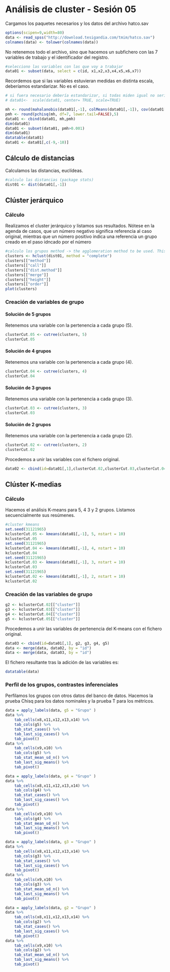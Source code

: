 # Análisis de cluster - Sesión 05 {#s05}

Cargamos los paquetes necesarios y los datos del archivo hatco.sav

```r
options(scipen=9,width=80)
data <- read_spss("http://download.tesigandia.com/tmim/hatco.sav")
colnames(data) <- tolower(colnames(data))
```

No retenemos todo el archivo, sino que hacemos un subfichero con las 7 variables de trabajo y el identificador del registro.

```r
#selecciono las variables con las que voy a trabajar
data01 <- subset(data, select = c(id, x1,x2,x3,x4,x5,x6,x7))
```

Recordemos que si las variables estuvieran medidas en distinta escala, deberíamos estandarizar. No es el caso.

```r
# si fuera necesario debería estandarizar, si todas miden igual no sería necesario
# data01<-  scale(data01, center= TRUE, scale=TRUE)
```

```r
mh <- round(mahalanobis(data01[,-1], colMeans(data01[,-1]), cov(data01[,-1])),5)
pmh <- round(pchisq(mh, df=7, lower.tail=FALSE),5)
data01 <- cbind(data01, mh,pmh)
dim(data01)
data01 <- subset(data01, pmh>0.001)
dim(data01)
datatable(data01)
data01 <- data01[,c(-9,-10)]
```

## Cálculo de distancias

Calculamos las distancias, euclídeas.

```r
#calculo las distancias (package stats)
dist01 <- dist(data01[,-1])
```

## Clúster jerárquico

### Cálculo

Realizamos el cluster jerárquico y listamos sus resultados. Nótese en la agenda de casos, que un número negativo significa referencia al caso original, mientras que un número positivo indica una referencia un grupo creado en el paso idncado por el número

```r
#calculo los grupos method -> the agglomeration method to be used. This should be (an unambiguous abbreviation of) one of "ward.D", "ward.D2", "single", "complete", "average" (= UPGMA), "mcquitty" (= WPGMA), "median" (= WPGMC) or "centroid" (= UPGMC).
clusters <- hclust(dist01, method = "complete")
clusters[["method"]]
clusters[["call"]]
clusters[["dist.method"]]
clusters[["merge"]]
clusters[["height"]]
clusters[["order"]]
plot(clusters)
```

### Creación de variables de grupo

#### Solución de 5 grupos

Retenemos una variable con la pertenencia a cada grupo (5).

```r
clusterCut.05 <- cutree(clusters, 5)
clusterCut.05
```

#### Solución de 4 grupos

Retenemos una variable con la pertenencia a cada grupo (4).


```r
clusterCut.04 <- cutree(clusters, 4)
clusterCut.04
```

#### Solución de 3 grupos

Retenemos una variable con la pertenencia a cada grupo (3).


```r
clusterCut.03 <- cutree(clusters, 3)
clusterCut.03
```

#### Solución de 2 grupos

Retenemos una variable con la pertenencia a cada grupo (2).


```r
clusterCut.02 <- cutree(clusters, 2)
clusterCut.02
```

Procedemos a unir las variables con el fichero original.

```r
data02 <- cbind(id=data01[,1],clusterCut.02,clusterCut.03,clusterCut.04,clusterCut.05)
```

## Clúster K-medias

### Cálculo

Hacemos el análisis K-means para 5, 4 3 y 2 grupos. Listamos secuencialmente sus resúmenes.

```r
#cluster kmeans
set.seed(31121965)
kclusterCut.05 <- kmeans(data01[,-1], 5, nstart = 10)
kclusterCut.05
set.seed(31121965)
kclusterCut.04 <- kmeans(data01[,-1], 4, nstart = 10)
kclusterCut.04
set.seed(31121965)
kclusterCut.03 <- kmeans(data01[,-1], 3, nstart = 10)
kclusterCut.03
set.seed(31121965)
kclusterCut.02 <- kmeans(data01[,-1], 2, nstart = 10)
kclusterCut.02
```

### Creación de las variables de grupo

```r
g2 <- kclusterCut.02[["cluster"]]
g3 <- kclusterCut.03[["cluster"]]
g4 <- kclusterCut.04[["cluster"]]
g5 <- kclusterCut.05[["cluster"]]
```

Procedemos a unir las variables de pertenencia del K-means con el fichero original.

```r
data03 <- cbind(id=data01[,1], g2, g3, g4, g5)
data <- merge(data, data02, by = "id")
data <- merge(data, data03, by = "id")


```

El fichero resultante tras la adición de las variables es:

```r
datatable(data)
```

### Perfil de los grupos, contrastes inferenciales

Perfilamos los grupos con otros datos del banco de datos. Hacemos la prueba Chisq para los datos nominales y la prueba T para los métricos.


```r
data = apply_labels(data, g5 = "Grupo" )
data %>% 
    tab_cells(x8,x11,x12,x13,x14) %>% 
    tab_cols(g5) %>% 
    tab_stat_cases() %>% 
    tab_last_sig_cases() %>% 
    tab_pivot()
data %>% 
    tab_cells(x9,x10) %>% 
    tab_cols(g5) %>% 
    tab_stat_mean_sd_n() %>% 
    tab_last_sig_means() %>% 
    tab_pivot()

data = apply_labels(data, g4 = "Grupo" )
data %>% 
    tab_cells(x8,x11,x12,x13,x14) %>% 
    tab_cols(g4) %>% 
    tab_stat_cases() %>% 
    tab_last_sig_cases() %>% 
    tab_pivot()
data %>% 
    tab_cells(x9,x10) %>% 
    tab_cols(g4) %>% 
    tab_stat_mean_sd_n() %>% 
    tab_last_sig_means() %>% 
    tab_pivot()

data = apply_labels(data, g3 = "Grupo" )
data %>% 
    tab_cells(x8,x11,x12,x13,x14) %>% 
    tab_cols(g3) %>% 
    tab_stat_cases() %>% 
    tab_last_sig_cases() %>% 
    tab_pivot()
data %>% 
    tab_cells(x9,x10) %>% 
    tab_cols(g3) %>% 
    tab_stat_mean_sd_n() %>% 
    tab_last_sig_means() %>% 
    tab_pivot()

data = apply_labels(data, g2 = "Grupo" )
data %>% 
    tab_cells(x8,x11,x12,x13,x14) %>% 
    tab_cols(g2) %>% 
    tab_stat_cases() %>% 
    tab_last_sig_cases() %>% 
    tab_pivot()
data %>% 
    tab_cells(x9,x10) %>% 
    tab_cols(g2) %>% 
    tab_stat_mean_sd_n() %>% 
    tab_last_sig_means() %>% 
    tab_pivot()
```
